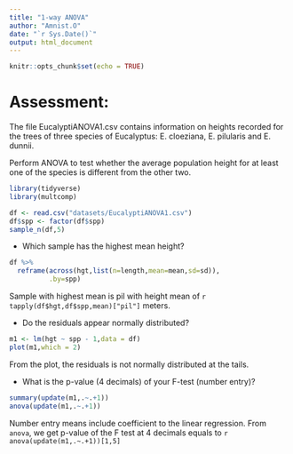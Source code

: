 ```yaml
---
title: "1-way ANOVA"
author: "Amnist.O"
date: "`r Sys.Date()`"
output: html_document
---
```


```r
knitr::opts_chunk$set(echo = TRUE)
```

# Assessment:
The file EucalyptiANOVA1.csv contains information on heights recorded for the trees of three species of Eucalyptus: E. cloeziana, E. pilularis and E. dunnii.

Perform ANOVA to test whether the average population height for at least one of the species is different from the other two.

```r
library(tidyverse)
library(multcomp)
```

```r
df <- read.csv("datasets/EucalyptiANOVA1.csv")
df$spp <- factor(df$spp)
sample_n(df,5)
```

 - Which sample has the highest mean height?
```r
df %>%
  reframe(across(hgt,list(n=length,mean=mean,sd=sd)),
          .by=spp)
```
 Sample with highest mean is pil with height mean of `r tapply(df$hgt,df$spp,mean)["pil"]` meters.

 - Do the residuals appear normally distributed?
```r
m1 <- lm(hgt ~ spp - 1,data = df)
plot(m1,which = 2)
```
 From the plot, the residuals is not normally distributed at the tails.

 - What is the p-value (4 decimals) of your F-test (number entry)?
 
```r
summary(update(m1,.~.+1))
anova(update(m1,.~.+1))
```

 Number entry means include coefficient to the linear regression. From `anova`, we get p-value of the F test at 4 decimals equals to `r anova(update(m1,.~.+1))[1,5]`
